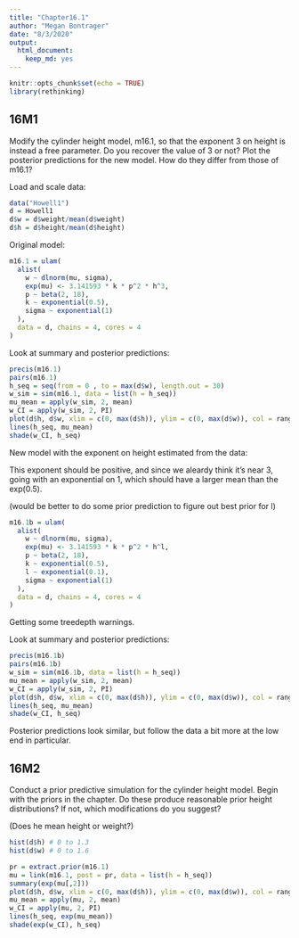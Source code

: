 ```yaml
---
title: "Chapter16.1"
author: "Megan Bontrager"
date: "8/3/2020"
output: 
  html_document: 
    keep_md: yes
---
```


```r
knitr::opts_chunk$set(echo = TRUE)
library(rethinking)
```

## 16M1

Modify the cylinder height model, m16.1, so that the exponent 3 on height is instead a free parameter. Do you recover the value of 3 or not? Plot the posterior predictions for the new model. How do they differ from those of m16.1?

Load and scale data:

```r
data("Howell1")
d = Howell1
d$w = d$weight/mean(d$weight)
d$h = d$height/mean(d$height)
```

Original model:

```r

m16.1 = ulam(
  alist(
    w ~ dlnorm(mu, sigma), 
    exp(mu) <- 3.141593 * k * p^2 * h^3,
    p ~ beta(2, 18),
    k ~ exponential(0.5),
    sigma ~ exponential(1)
  ),
  data = d, chains = 4, cores = 4
)

```

Look at summary and posterior predictions:

```r
precis(m16.1)
pairs(m16.1)
h_seq = seq(from = 0 , to = max(d$w), length.out = 30)
w_sim = sim(m16.1, data = list(h = h_seq))
mu_mean = apply(w_sim, 2, mean)
w_CI = apply(w_sim, 2, PI)
plot(d$h, d$w, xlim = c(0, max(d$h)), ylim = c(0, max(d$w)), col = rangi2, lwd = 2, xlab = "height (scaled)", ylab = "weight (scaled)")
lines(h_seq, mu_mean)
shade(w_CI, h_seq)
```

New model with the exponent on height estimated from the data:

This exponent should be positive, and since we aleardy think it's near 3, going with an exponential on 1, which should have a larger mean than the exp(0.5).

(would be better to do some prior prediction to figure out best prior for l)

```r

m16.1b = ulam(
  alist(
    w ~ dlnorm(mu, sigma), 
    exp(mu) <- 3.141593 * k * p^2 * h^l,
    p ~ beta(2, 18),
    k ~ exponential(0.5),
    l ~ exponential(0.1),
    sigma ~ exponential(1)
  ),
  data = d, chains = 4, cores = 4
)

```

Getting some treedepth warnings.

Look at summary and posterior predictions:

```r
precis(m16.1b)
pairs(m16.1b)
w_sim = sim(m16.1b, data = list(h = h_seq))
mu_mean = apply(w_sim, 2, mean)
w_CI = apply(w_sim, 2, PI)
plot(d$h, d$w, xlim = c(0, max(d$h)), ylim = c(0, max(d$w)), col = rangi2, lwd = 2, xlab = "height (scaled)", ylab = "weight (scaled)")
lines(h_seq, mu_mean)
shade(w_CI, h_seq)
```

Posterior predictions look similar, but follow the data a bit more at the low end in particular.

## 16M2

Conduct a prior predictive simulation for the cylinder height model. Begin with the priors in the chapter. Do these produce reasonable prior height distributions? If not, which modifications do you suggest?

(Does he mean height or weight?)

```r
hist(d$h) # 0 to 1.3
hist(d$w) # 0 to 1.6

pr = extract.prior(m16.1)
mu = link(m16.1, post = pr, data = list(h = h_seq))
summary(exp(mu[,2]))
plot(d$h, d$w, xlim = c(0, max(d$h)), ylim = c(0, max(d$w)), col = rangi2, lwd = 2, xlab = "height (scaled)", ylab = "weight (scaled)")
mu_mean = apply(mu, 2, mean)
w_CI = apply(mu, 2, PI)
lines(h_seq, exp(mu_mean))
shade(exp(w_CI), h_seq)

```

